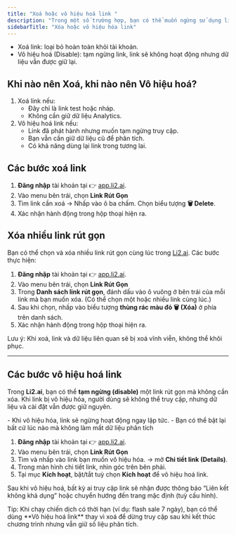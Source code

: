 ```yaml
---
title: "Xoá hoặc vô hiệu hoá link "
description: "Trong một số trường hợp, bạn có thể muốn ngừng sử dụng link rút gọn. Li2 cung cấp 2 cách xử lý:"
sidebarTitle: "Xóa hoặc vô hiệu hóa link"
---
```


- Xoá link: loại bỏ hoàn toàn khỏi tài khoản.
- Vô hiệu hoá (Disable): tạm ngừng link, link sẽ không hoạt động nhưng dữ liệu vẫn được giữ lại.

## Khi nào nên Xoá, khi nào nên Vô hiệu hoá?

1. Xoá link nếu:
   - Đây chỉ là link test hoặc nháp.
   - Không cần giữ dữ liệu Analytics.
2. Vô hiệu hoá link nếu:
   - Link đã phát hành nhưng muốn tạm ngừng truy cập.
   - Bạn vẫn cần giữ dữ liệu cũ để phân tích.
   - Có khả năng dùng lại link trong tương lai.

## Các bước xoá link 

1. **Đăng nhập** tài khoản tại 👉 [app.li2.ai](http://app.li2.ai).
2. Vào menu bên trái, chọn **Link Rút Gọn**
3. Tìm link cần xoá → Nhấp vào ô ba chấm. Chọn biểu tượng **🗑️ Delete**.
4. Xác nhận hành động trong hộp thoại hiện ra.

## Xóa nhiều link rút gọn

Bạn có thể chọn và xóa nhiều link rút gọn cùng lúc trong [Li2.ai](http://Li2.ai). Các bước thực hiện:

1. **Đăng nhập** tài khoản tại 👉 [app.li2.ai](http://app.li2.ai).
2. Vào menu bên trái, chọn **Link Rút Gọn**
3. Trong **Danh sách link rút gọn**, đánh dấu vào ô vuông ở bên trái của mỗi link mà bạn muốn xóa. (Có thể chọn một hoặc nhiều link cùng lúc.)
4. Sau khi chọn, nhấp vào biểu tượng **thùng rác màu đỏ 🗑️ (Xóa)** ở phía trên danh sách.
5. Xác nhận hành động trong hộp thoại hiện ra.

<Warning>
  Lưu ý: Khi xoá, link và dữ liệu liên quan sẽ bị xoá vĩnh viễn, không thể khôi phục.
</Warning>

---

## Các bước vô hiệu hoá link

Trong **Li2.ai**, bạn có thể **tạm ngừng (disable)** một link rút gọn mà không cần xóa. Khi link bị vô hiệu hóa, người dùng sẽ không thể truy cập, nhưng dữ liệu và cài đặt vẫn được giữ nguyên.

<Note>
  - Khi vô hiệu hóa, link sẽ ngừng hoạt động ngay lập tức.
  - Bạn có thể bật lại bất cứ lúc nào mà không làm mất dữ liệu phân tích
</Note>

1. **Đăng nhập** tài khoản tại 👉 [app.li2.ai](http://app.li2.ai).
2. Vào menu bên trái, chọn **Link Rút Gọn**
3. Tìm và nhấp vào link bạn muốn vô hiệu hóa. → mở **Chi tiết link (Details)**.
4. Trong màn hình chi tiết link, nhìn góc trên bên phải.
5. Tại mục **Kích hoạt**, bật/tắt tuỳ chọn **Kích hoạt** để vô hiệu hoá link.

 Sau khi vô hiệu hoá, bất kỳ ai truy cập link sẽ nhận được thông báo “Liên kết không khả dụng” hoặc chuyển hướng đến trang mặc định (tuỳ cấu hình).

<Tip>
  Tip: Khi chạy chiến dịch có thời hạn (ví dụ: flash sale 7 ngày), bạn có thể dùng **Vô hiệu hoá link** thay vì xoá để dừng truy cập sau khi kết thúc chương trình nhưng vẫn giữ số liệu phân tích.
</Tip>